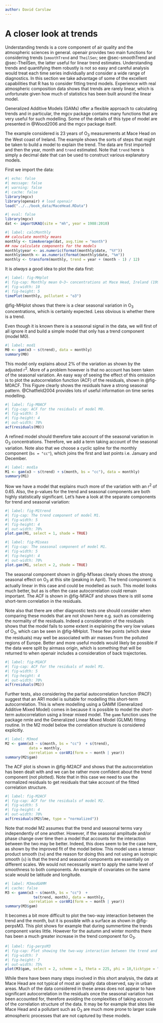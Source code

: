 ```yaml
---
author: David Carslaw
---
```


# A closer look at trends {#sec-trends-gam}

Understanding trends is a core component of air quality and the atmospheric sciences in general. [openair]{.pkg} provides two main functions for considering trends (`smoothTrend` and `TheilSen`; see @sec-smoothTrend and @sec-TheilSen, the latter useful for linear trend estimates. Understanding trends and quantifying them robustly is not so easy and careful analysis would treat each time series individually and consider a wide range of diagnostics. In this section we take advantage of some of the excellent capabilities that R has to consider fitting trend models. Experience with real atmospheric composition data shows that trends are rarely linear, which is unfortunate given how much of statistics has been built around the linear model.

Generalized Additive Models (GAMs) offer a flexible approach to calculating trends and in particular, the [mgcv]{.pkg} package contains many functions that are very useful for such modelling. Some of the details of this type of model are presented in @Wood2006 and the [mgcv]{.pkg} package itself.

The example considered is 23 years of O~3~ measurements at Mace Head on the West coast of Ireland. The example shows the sorts of steps that might be taken to build a model to explain the trend. The data are first imported and then the year, month and `trend` estimated. Note that `trend` here is simply a decimal date that can be used to construct various explanatory models.

First we import the data:

```r
#| echo: false
#| message: false
#| warning: false
#| cache: false
library(mgcv)
library(openair) # load openair
load("../../book_data/MaceHead.RData")
```

```r
#| eval: false
library(mgcv)
dat <- importUKAQ(site = "mh", year = 1988:2010)
```

```r
#| label: calcMonthly
## calculate monthly means
monthly <- timeAverage(dat, avg.time = "month")
## now calculate components for the models
monthly$year <- as.numeric(format(monthly$date, "%Y"))
monthly$month <- as.numeric(format(monthly$date, "%m"))
monthly <- transform(monthly, trend = year + (month - 1) / 12)
```

It is *always* a good idea to plot the data first:

```r
#| label: fig-MHplot
#| fig-cap: Monthly mean O~3~ concentrations at Mace Head, Ireland (1998--2010).
#| fig-width: 10
#| fig-height: 5
timePlot(monthly, pollutant = "o3")
```

@fig-MHplot shows that there is a clear seasonal variation in O~3~ concentrations, which is certainly expected. Less obvious is whether there is a trend.

Even though it is known there is a seasonal signal in the data, we will first of all ignore it and build a simple model that only has a trend component (model M0).

```r
#| label: mod1
M0 <- gam(o3 ~ s(trend), data = monthly)
summary(M0)
```

This model only explains about 2% of the variation as shown by the adjusted r^2^. More of a problem however is that no account has been taken of the seasonal variation. An easy way of seeing the effect of this omission is to plot the autocorrelation function (ACF) of the residuals, shown in @fig-M0ACF. This Figure clearly shows the residuals have a strong seasonal pattern. @Chatfield2004 provides lots of useful information on time series modelling.

```r
#| label: fig-M0ACF
#| fig-cap: ACF for the residuals of model M0.
#| fig-width: 5
#| fig-height: 4
#| out-width: 70%
acf(residuals(M0))
```

A refined model should therefore take account of the seasonal variation in O~3~ concentrations. Therefore, we add a term taking account of the seasonal variation. Note also that we choose a cyclic spline for the monthly component (`bs = "cc"`), which joins the first and last points i.e. January and December.

```r
#| label: mod1a
M1 <- gam(o3 ~ s(trend) + s(month, bs = "cc"), data = monthly)
summary(M1)
```

Now we have a model that explains much more of the variation with an r^2^ of 0.65. Also, the p-values for the trend and seasonal components are both highly statistically significant. Let's have a look at the separate components for trend and seasonal variation:

```r
#| label: fig-M1trend
#| fig-cap: The trend component of model M1.
#| fig-width: 5
#| fig-height: 4
#| out-width: 70%
plot.gam(M1, select = 1, shade = TRUE)
```

```r
#| label: fig-M1seas
#| fig-cap: The seasonal component of model M1.
#| fig-width: 5
#| fig-height: 4
#| out-width: 70%
plot.gam(M1, select = 2, shade = TRUE)
```

The seasonal component shown in @fig-M1seas clearly shows the strong seasonal effect on O~3~ at this site (peaking in April). The trend component is actually linear in this case and could be modelled as such. This model looks much better, but as is often the case autocorrelation could remain important. The ACF is shown in @fig-M1ACF and shows there is still some short-term correlation in the residuals.

Note also that there are other diagnostic tests one should consider when comparing these models that are not shown here e.g. such as considering the normality of the residuals. Indeed a consideration of the residuals shows that the model fails to some extent in explaining the very low values of O~3~, which can be seen in @fig-MHplot. These few points (which skew the residuals) may well be associated with air masses from the polluted regions of Europe. Better and more useful models would likely be possible if the data were split by airmass origin, which is something that will be returned to when [openair]{.pkg} includes a consideration of back trajectories.

```r
#| label: fig-M1ACF
#| fig-cap: ACF for the residuals of model M1.
#| fig-width: 5
#| fig-height: 4
#| out-width: 70%
acf(residuals(M1))
```

Further tests, also considering the partial autocorrelation function (PACF) suggest that an AR1 model is suitable for modelling this short-term autocorrelation. This is where modelling using a GAMM (Generalized Additive Mixed Model) comes in because it is possible to model the short-term autocorrelation using a linear mixed model. The `gamm` function uses the package [nmle]{.pkg} and the Generalized Linear Mixed Model (GLMM) fitting routine. In the M2 model below the correlation structure is considered explicitly.

```r
#| label: M3mod
M2 <- gamm(o3 ~ s(month, bs = "cc")  + s(trend), 
           data = monthly,
           correlation = corAR1(form = ~ month | year))
summary(M2$gam)
```

The ACF plot is shown in @fig-M2ACF and shows that the autocorrelation has been dealt with and we can be rather more confident about the trend component (not plotted). Note that in this case we need to use the normalized residuals to get residuals that take account of the fitted correlation structure.

```r
#| label: fig-M2ACF
#| fig-cap: ACF for the residuals of model M2.
#| fig-width: 5
#| fig-height: 4
#| out-width: 70%
acf(residuals(M2$lme, type = "normalized"))
```

Note that model M2 assumes that the trend and seasonal terms vary independently of one another. However, if the seasonal amplitude and/or phase change over time then a model that accounts for the interaction between the two may be better. Indeed, this does seem to be the case here, as shown by the improved fit of the model below. This model uses a tensor product smooth (`te`) and the reason for doing this and not using an isotropic smooth (`s`) is that the trend and seasonal components are essentially on different scales. We would not necessarily want to apply the same level of smoothness to both components. An example of covariates on the same scale would be latitude and longitude.

```r
#| label: M3modGAMM
#| cache: false
M3 <- gamm(o3 ~ s(month, bs = "cc")  + 
             te(trend, month), data = monthly,
           correlation = corAR1(form = ~ month | year))
summary(M3$gam)
```

It becomes a bit more difficult to plot the two-way interaction between the trend and the month, but it is possible with a surface as shown in @fig-perpsM3. This plot shows for example that during summertime the trends component varies little. However for the autumn and winter months there has been a much greater increase in the trend component for O~3~.

```r
#| label: fig-perpsM3
#| fig-cap: Plot showing the two-way interaction between the trend and seasonal components.
#| fig-width: 7
#| fig-height: 7
#| out-width: 75%
plot(M3$gam, select = 2, scheme = 1, theta = 225, phi = 10,ticktype = "detailed")
```

While there have been many steps involved in this short analysis, the data at Mace Head are not typical of most air quality data observed, say in urban areas. Much of the data considered in these areas does not appear to have significant autocorrelation in the residuals once the seasonal variation has been accounted for, therefore avoiding the complexities of taking account of the correlation structure of the data. It may be for example that sites like Mace Head and a pollutant such as O~3~ are much more prone to larger scale atmospheric processes that are not captured by these models.
